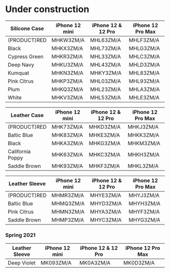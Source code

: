 
# Under construction

| Silicone Case | iPhone 12 mini | iPhone 12 & 12 Pro | iPhone 12 Pro Max |
| ------------- | -------------- | ------------------ | ----------------- |
| (PRODUCT)RED  | MHKW3ZM/A      | MHL63ZM/A          | MHLF3ZM/A         |
| Black         | MHKX3ZM/A      | MHL73ZM/A          | MHLG3ZM/A         |
| Cypress Green | MHKR3ZM/A      | MHL33ZM/A          | MHLC3ZM/A         |
| Deep Navy     | MHKU3ZM/A      | MHL43ZM/A          | MHLD3ZM/A         |
| Kumquat       | MHKN3ZM/A      | MHKY3ZM/A          | MHL83ZM/A         |
| Pink Citrus   | MHKP3ZM/A      | MHL03ZM/A          | MHL93ZM/A         |
| Plum          | MHKQ3ZM/A      | MHL23ZM/A          | MHLA3ZM/A         |
| White         | MHKV3ZM/A      | MHL53ZM/A          | MHLE3ZM/A         |

| Leather Case     | iPhone 12 mini | iPhone 12 & 12 Pro | iPhone 12 Pro Max |
| ---------------- | -------------- | ------------------ | ----------------- |
| (PRODUCT)RED     | MHK73ZM/A      | MHKD3ZM/A          | MHKJ3ZM/A         |
| Baltic Blue      | MHK83ZM/A      | MHKE3ZM/A          | MHKK3ZM/A         |
| Black            | MHKA3ZM/A      | MHKG3ZM/A          | MHKM3ZM/A         |
| California Poppy | MHK63ZM/A      | MHKC3ZM/A          | MHKH3ZM/A         |
| Saddle Brown     | MHK93ZM/A      | MHKF3ZM/A          | MHKL3ZM/A         |

| Leather Sleeve | iPhone 12 mini | iPhone 12 & 12 Pro | iPhone 12 Pro Max |
| -------------- | -------------- | ------------------ | ----------------- |
| (PRODUCT)RED   | MHMR3ZM/A      | MHYE3ZM/A          | MHYJ3ZM/A         |
| Baltic Blue    | MHMQ3ZM/A      | MHYD3ZM/A          | MHYH3ZM/A         |
| Pink Citrus    | MHMN3ZM/A      | MHYA3ZM/A          | MHYF3ZM/A         |
| Saddle Brown   | MHMP3ZM/A      | MHYC3ZM/A          | MHYG3ZM/A         |

### Spring 2021

| Leather Sleeve | iPhone 12 mini | iPhone 12 & 12 Pro | iPhone 12 Pro Max |
| -------------- | -------------- | ------------------ | ----------------- |
| Deep Violet    | MK093ZM/A      | MK0A3ZM/A          | MK0D3ZM/A         |
